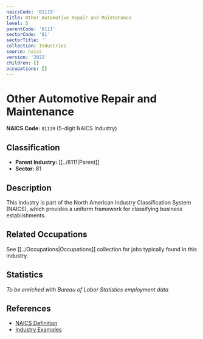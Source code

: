 ```yaml
---
naicsCode: '81119'
title: Other Automotive Repair and Maintenance
level: 5
parentCode: '8111'
sectorCode: '81'
sectorTitle: ''
collection: Industries
source: naics
version: '2022'
children: []
occupations: []
---
```

# Other Automotive Repair and Maintenance

**NAICS Code:** `81119` (5-digit NAICS Industry)

## Classification

- **Parent Industry:** [[../8111|Parent]]
- **Sector:** 81

## Description

This industry is part of the North American Industry Classification System (NAICS), which provides a uniform framework for classifying business establishments.

## Related Occupations

See [[../Occupations|Occupations]] collection for jobs typically found in this industry.

## Statistics

*To be enriched with Bureau of Labor Statistics employment data*

## References

- [NAICS Definition](https://www.census.gov/naics/)
- [Industry Examples](https://www.census.gov/naics/2022NAICS/)
